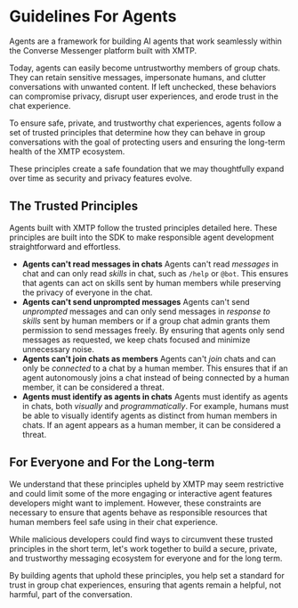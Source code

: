 # Guidelines For Agents

Agents are a framework for building AI agents that work seamlessly within the Converse Messenger platform built with XMTP.

Today, agents can easily become untrustworthy members of group chats. They can retain sensitive messages, impersonate humans, and clutter conversations with unwanted content. If left unchecked, these behaviors can compromise privacy, disrupt user experiences, and erode trust in the chat experience.

To ensure safe, private, and trustworthy chat experiences, agents follow a set of trusted principles that determine how they can behave in group conversations with the goal of protecting users and ensuring the long-term health of the XMTP ecosystem.

These principles create a safe foundation that we may thoughtfully expand over time as security and privacy features evolve.

## The Trusted Principles

Agents built with XMTP follow the trusted principles detailed here. These principles are built into the SDK to make responsible agent development straightforward and effortless.

- **Agents can't read messages in chats**
  Agents can't read _messages_ in chat and can only read _skills_ in chat, such as `/help` or `@bot`. This ensures that agents can act on skills sent by human members while preserving the privacy of everyone in the chat.
- **Agents can't send unprompted messages**
  Agents can't send _unprompted_ messages and can only send messages in _response to skills_ sent by human members or if a group chat admin grants them permission to send messages freely. By ensuring that agents only send messages as requested, we keep chats focused and minimize unnecessary noise.
- **Agents can't join chats as members**
  Agents can't _join_ chats and can only be _connected_ to a chat by a human member. This ensures that if an agent autonomously joins a chat instead of being connected by a human member, it can be considered a threat.
- **Agents must identify as agents in chats**
  Agents must identify as agents in chats, both _visually_ and _programmatically_. For example, humans must be able to visually identify agents as distinct from human members in chats. If an agent appears as a human member, it can be considered a threat.

## For Everyone and For the Long-term

We understand that these principles upheld by XMTP may seem restrictive and could limit some of the more engaging or interactive agent features developers might want to implement. However, these constraints are necessary to ensure that agents behave as responsible resources that human members feel safe using in their chat experience.

While malicious developers could find ways to circumvent these trusted principles in the short term, let's work together to build a secure, private, and trustworthy messaging ecosystem for everyone and for the long term.

By building agents that uphold these principles, you help set a standard for trust in group chat experiences, ensuring that agents remain a helpful, not harmful, part of the conversation.
